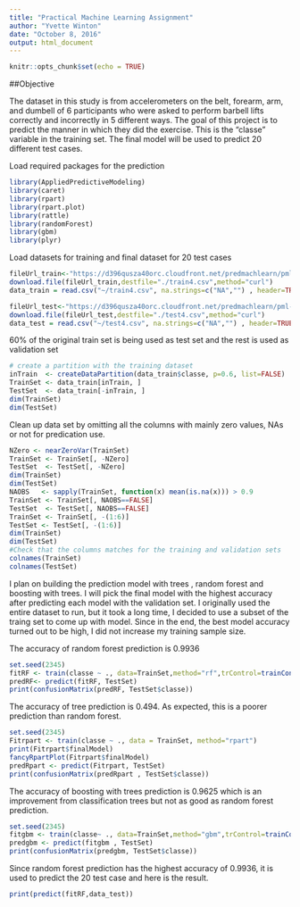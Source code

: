 ```yaml
---
title: "Practical Machine Learning Assignment"
author: "Yvette Winton"
date: "October 8, 2016"
output: html_document
---
```


```r
knitr::opts_chunk$set(echo = TRUE)
```

##Objective

The dataset in this study is from accelerometers on the belt, forearm, arm, and dumbell of 6 participants who were asked to perform barbell lifts correctly and incorrectly in 5 different ways.  The goal of this project is to predict the manner in which they did the exercise. This is the "classe" variable in the training set. The final model will be used to predict 20 different test cases.  

Load required packages for the prediction
```r
library(AppliedPredictiveModeling)
library(caret)
library(rpart)
library(rpart.plot)
library(rattle)
library(randomForest)
library(gbm)
library(plyr)
```

Load datasets for training and final dataset for 20 test cases
```r
fileUrl_train<-"https://d396qusza40orc.cloudfront.net/predmachlearn/pml-training.csv"
download.file(fileUrl_train,destfile="./train4.csv",method="curl")
data_train = read.csv("~/train4.csv", na.strings=c("NA","") , header=TRUE)

fileUrl_test<-"https://d396qusza40orc.cloudfront.net/predmachlearn/pml-testing.csv"
download.file(fileUrl_test,destfile="./test4.csv",method="curl")
data_test = read.csv("~/test4.csv", na.strings=c("NA","") , header=TRUE)
```

60% of the original train set is being used as test set and the rest is used as validation set
```r
# create a partition with the training dataset 
inTrain  <- createDataPartition(data_train$classe, p=0.6, list=FALSE)
TrainSet <- data_train[inTrain, ]
TestSet  <- data_train[-inTrain, ]
dim(TrainSet)
dim(TestSet)
```

Clean up data set by omitting all the columns with mainly zero values, NAs or not for predication use.
```r
NZero <- nearZeroVar(TrainSet)
TrainSet <- TrainSet[, -NZero]
TestSet  <- TestSet[, -NZero]
dim(TrainSet)
dim(TestSet)
NAOBS   <- sapply(TrainSet, function(x) mean(is.na(x))) > 0.9
TrainSet <- TrainSet[, NAOBS==FALSE]
TestSet  <- TestSet[, NAOBS==FALSE]
TrainSet <- TrainSet[, -(1:6)]
TestSet <- TestSet[, -(1:6)]
dim(TrainSet)
dim(TestSet)
#Check that the columns matches for the training and validation sets
colnames(TrainSet)
colnames(TestSet)
```

I plan on building the prediction model with trees , random forest and boosting with trees.  I will pick the final model with the highest accuracy after predicting each model with the validation set.  I originally used the entire dataset to run, but it took a long time, I decided to use a subset of the traing set to come up with model.  Since in the end, the best model accuracy turned out to be high, I did not increase my training sample size.  

The accuracy of random forest prediction is 0.9936
```r
set.seed(2345)
fitRF <- train(classe ~ ., data=TrainSet,method="rf",trControl=trainControl(method="cv", number=3))
predRF<- predict(fitRF, TestSet)
print(confusionMatrix(predRF, TestSet$classe))
```

The accuracy of tree prediction is 0.494.  As expected, this is a poorer prediction than random forest.
```r
set.seed(2345)
Fitrpart <- train(classe ~ ., data = TrainSet, method="rpart")
print(Fitrpart$finalModel)
fancyRpartPlot(Fitrpart$finalModel)
predRpart <- predict(Fitrpart, TestSet)
print(confusionMatrix(predRpart , TestSet$classe))
```

The accuracy of boosting with trees prediction is 0.9625 which is an improvement from classification trees but not as good as random forest prediction.
```r
set.seed(2345)
fitgbm <- train(classe~ ., data=TrainSet,method="gbm",trControl=trainControl(method="repeatedcv",number=5,repeats=1),verbose=FALSE)
predgbm <- predict(fitgbm , TestSet)
print(confusionMatrix(predgbm, TestSet$classe))
```

Since random forest prediction has the highest accuracy of 0.9936, it is used to predict the 20 test case and here is the result.
```r
print(predict(fitRF,data_test))
```
